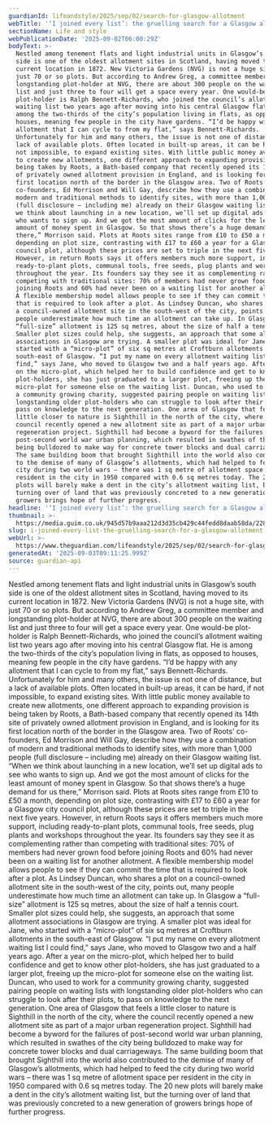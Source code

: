 ```yaml
---
guardianId: lifeandstyle/2025/sep/02/search-for-glasgow-allotment
webTitle: '‘I joined every list’: the gruelling search for a Glasgow allotment '
sectionName: Life and style
webPublicationDate: '2025-09-02T06:00:29Z'
bodyText: >-
  Nestled among tenement flats and light industrial units in Glasgow’s south
  side is one of the oldest allotment sites in Scotland, having moved to its
  current location in 1872. New Victoria Gardens (NVG) is not a huge site, with
  just 70 or so plots. But according to Andrew Greg, a committee member and
  longstanding plot-holder at NVG, there are about 300 people on the waiting
  list and just three to four will get a space every year. One would-be
  plot-holder is Ralph Bennett-Richards, who joined the council’s allotment
  waiting list two years ago after moving into his central Glasgow flat. He is
  among the two-thirds of the city’s population living in flats, as opposed to
  houses, meaning few people in the city have gardens. “I’d be happy with any
  allotment that I can cycle to from my flat,” says Bennett-Richards.
  Unfortunately for him and many others, the issue is not one of distance, but a
  lack of available plots. Often located in built-up areas, it can be hard, if
  not impossible, to expand existing sites. With little public money available
  to create new allotments, one different approach to expanding provision is
  being taken by Roots, a Bath-based company that recently opened its 14th site
  of privately owned allotment provision in England, and is looking for its
  first location north of the border in the Glasgow area. Two of Roots’
  co-founders, Ed Morrison and Will Gay, describe how they use a combination of
  modern and traditional methods to identify sites, with more than 1,000 people
  (full disclosure – including me) already on their Glasgow waiting list. “When
  we think about launching in a new location, we’ll set up digital ads to see
  who wants to sign up. And we got the most amount of clicks for the least
  amount of money spent in Glasgow. So that shows there’s a huge demand for us
  there,” Morrison said. Plots at Roots sites range from £10 to £50 a month,
  depending on plot size, contrasting with £17 to £60 a year for a Glasgow city
  council plot, although these prices are set to triple in the next five years.
  However, in return Roots says it offers members much more support, including
  ready-to-plant plots, communal tools, free seeds, plug plants and workshops
  throughout the year. Its founders say they see it as complementing rather than
  competing with traditional sites: 70% of members had never grown food before
  joining Roots and 60% had never been on a waiting list for another allotment.
  A flexible membership model allows people to see if they can commit the time
  that is required to look after a plot. As Lindsey Duncan, who shares a plot on
  a council-owned allotment site in the south-west of the city, points out, many
  people underestimate how much time an allotment can take up. In Glasgow a
  “full-size” allotment is 125 sq metres, about the size of half a tennis court.
  Smaller plot sizes could help, she suggests, an approach that some allotment
  associations in Glasgow are trying. A smaller plot was ideal for Jane, who
  started with a “micro-plot” of six sq metres at Croftburn allotments in the
  south-east of Glasgow. “I put my name on every allotment waiting list I could
  find,” says Jane, who moved to Glasgow two and a half years ago. After a year
  on the micro-plot, which helped her to build confidence and get to know other
  plot-holders, she has just graduated to a larger plot, freeing up the
  micro-plot for someone else on the waiting list. Duncan, who used to work for
  a community growing charity, suggested pairing people on waiting lists with
  longstanding older plot-holders who can struggle to look after their plots, to
  pass on knowledge to the next generation. One area of Glasgow that feels a
  little closer to nature is Sighthill in the north of the city, where the
  council recently opened a new allotment site as part of a major urban
  regeneration project. Sighthill had become a byword for the failures of
  post-second world war urban planning, which resulted in swathes of the city
  being bulldozed to make way for concrete tower blocks and dual carriageways.
  The same building boom that brought Sighthill into the world also contributed
  to the demise of many of Glasgow’s allotments, which had helped to feed the
  city during two world wars – there was 1 sq metre of allotment space per
  resident in the city in 1950 compared with 0.6 sq metres today. The 20 new
  plots will barely make a dent in the city’s allotment waiting list, but the
  turning over of land that was previously concreted to a new generation of
  growers brings hope of further progress.
headline: '‘I joined every list’: the gruelling search for a Glasgow allotment '
thumbnail: >-
  https://media.guim.co.uk/945d57b9aaa212d3d35cb429c44fedd8daab58da/228_0_4840_3872/500.jpg
slug: i-joined-every-list-the-gruelling-search-for-a-glasgow-allotment
webUrl: >-
  https://www.theguardian.com/lifeandstyle/2025/sep/02/search-for-glasgow-allotment
generatedAt: '2025-09-03T09:11:25.999Z'
source: guardian-api
---
```

Nestled among tenement flats and light industrial units in Glasgow’s south side is one of the oldest allotment sites in Scotland, having moved to its current location in 1872. New Victoria Gardens (NVG) is not a huge site, with just 70 or so plots. But according to Andrew Greg, a committee member and longstanding plot-holder at NVG, there are about 300 people on the waiting list and just three to four will get a space every year. One would-be plot-holder is Ralph Bennett-Richards, who joined the council’s allotment waiting list two years ago after moving into his central Glasgow flat. He is among the two-thirds of the city’s population living in flats, as opposed to houses, meaning few people in the city have gardens. “I’d be happy with any allotment that I can cycle to from my flat,” says Bennett-Richards. Unfortunately for him and many others, the issue is not one of distance, but a lack of available plots. Often located in built-up areas, it can be hard, if not impossible, to expand existing sites. With little public money available to create new allotments, one different approach to expanding provision is being taken by Roots, a Bath-based company that recently opened its 14th site of privately owned allotment provision in England, and is looking for its first location north of the border in the Glasgow area. Two of Roots’ co-founders, Ed Morrison and Will Gay, describe how they use a combination of modern and traditional methods to identify sites, with more than 1,000 people (full disclosure – including me) already on their Glasgow waiting list. “When we think about launching in a new location, we’ll set up digital ads to see who wants to sign up. And we got the most amount of clicks for the least amount of money spent in Glasgow. So that shows there’s a huge demand for us there,” Morrison said. Plots at Roots sites range from £10 to £50 a month, depending on plot size, contrasting with £17 to £60 a year for a Glasgow city council plot, although these prices are set to triple in the next five years. However, in return Roots says it offers members much more support, including ready-to-plant plots, communal tools, free seeds, plug plants and workshops throughout the year. Its founders say they see it as complementing rather than competing with traditional sites: 70% of members had never grown food before joining Roots and 60% had never been on a waiting list for another allotment. A flexible membership model allows people to see if they can commit the time that is required to look after a plot. As Lindsey Duncan, who shares a plot on a council-owned allotment site in the south-west of the city, points out, many people underestimate how much time an allotment can take up. In Glasgow a “full-size” allotment is 125 sq metres, about the size of half a tennis court. Smaller plot sizes could help, she suggests, an approach that some allotment associations in Glasgow are trying. A smaller plot was ideal for Jane, who started with a “micro-plot” of six sq metres at Croftburn allotments in the south-east of Glasgow. “I put my name on every allotment waiting list I could find,” says Jane, who moved to Glasgow two and a half years ago. After a year on the micro-plot, which helped her to build confidence and get to know other plot-holders, she has just graduated to a larger plot, freeing up the micro-plot for someone else on the waiting list. Duncan, who used to work for a community growing charity, suggested pairing people on waiting lists with longstanding older plot-holders who can struggle to look after their plots, to pass on knowledge to the next generation. One area of Glasgow that feels a little closer to nature is Sighthill in the north of the city, where the council recently opened a new allotment site as part of a major urban regeneration project. Sighthill had become a byword for the failures of post-second world war urban planning, which resulted in swathes of the city being bulldozed to make way for concrete tower blocks and dual carriageways. The same building boom that brought Sighthill into the world also contributed to the demise of many of Glasgow’s allotments, which had helped to feed the city during two world wars – there was 1 sq metre of allotment space per resident in the city in 1950 compared with 0.6 sq metres today. The 20 new plots will barely make a dent in the city’s allotment waiting list, but the turning over of land that was previously concreted to a new generation of growers brings hope of further progress.
